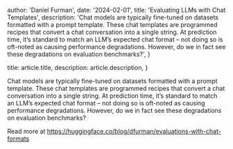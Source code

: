 
  author: 'Daniel Furman',
  date: '2024-02-01',
  title: 'Evaluating LLMs with Chat Templates',
  description:
    'Chat models are typically fine-tuned on datasets formatted with a prompt template. 
     These chat templates are programmed recipes that convert a chat conversation into a single string. 
     At prediction time, it’s standard to match an LLM’s expected chat format – not doing so is oft-noted as causing performance degradations. 
     However, do we in fact see these degradations on evaluation benchmarks?',
}

  title: article.title,
  description: article.description,
}


Chat models are typically fine-tuned on datasets formatted with a prompt template. 
These chat templates are programmed recipes that convert a chat conversation into a single string. 
At prediction time, it’s standard to match an LLM’s expected chat format – not doing so is oft-noted as causing performance degradations. 
However, do we in fact see these degradations on evaluation benchmarks?

Read more at https://huggingface.co/blog/dfurman/evaluations-with-chat-formats